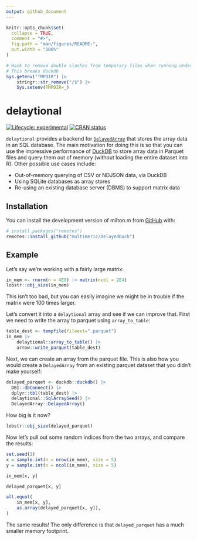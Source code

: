 ```yaml
---
output: github_document
---
```


<!-- README.md is generated from README.Rmd. Please edit that file -->

```r
knitr::opts_chunk$set(
  collapse = TRUE,
  comment = "#>",
  fig.path = "man/figures/README-",
  out.width = "100%"
)

# Hack to remove double slashes from temporary files when running under MacOS
# This breaks duckdb
Sys.getenv("TMPDIR") |>
    stringr::str_remove("/$") |>
    Sys.setenv(TMPDIR=_)
```

# delaytional

<!-- badges: start -->
[![Lifecycle: experimental](https://img.shields.io/badge/lifecycle-experimental-orange.svg)](https://lifecycle.r-lib.org/articles/stages.html#experimental)
[![CRAN status](https://www.r-pkg.org/badges/version/milton.m)](https://CRAN.R-project.org/package=milton.m)
<!-- badges: end -->

`delaytional` provides a backend for [`DelayedArray`](https://bioconductor.org/packages/release/bioc/html/DelayedArray.html)
that stores the array data in an SQL database. The main motivation for doing 
this is so that you can use the impressive performance of [DuckDB](https://duckdb.org/)
to store array data in Parquet files and query them out of memory (without
loading the entire dataset into R). Other possible use cases include:

* Out-of-memory querying of CSV or NDJSON data, via DuckDB
* Using SQLite databases as array stores
* Re-using an existing database server (DBMS) to support matrix data

## Installation

You can install the development version of milton.m from [GitHub](https://github.com/) with:

```r
# install.packages("remotes")
remotes::install_github("multimeric/DelayedDuck")
```

## Example

Let's say we're working with a fairly large matrix:
```r
in_mem <- rnorm(n = 4E8) |> matrix(ncol = 2E4)
lobstr::obj_size(in_mem)
```

This isn't too bad, but you can easily imagine we might be in trouble if the matrix were 100 times larger.

Let's convert it into a `delaytional` array and see if we can improve that.
First we need to write the array to parquet using `array_to_table`:

```r
table_dest <- tempfile(fileext=".parquet")
in_mem |>
    delaytional::array_to_table() |>
    arrow::write_parquet(table_dest)
```

Next, we can create an array from the parquet file. 
This is also how you would create a `DelayedArray` from an existing parquet
dataset that you didn't make yourself:

```r
delayed_parquet <- duckdb::duckdb() |>
  DBI::dbConnect() |>
  dplyr::tbl(table_dest) |>
  delaytional::SqlArraySeed() |>
  DelayedArray::DelayedArray()
```

How big is it now?

```r
lobstr::obj_size(delayed_parquet)
```

Now let's pull out some random indices from the two arrays, and compare the results:

```r
set.seed(1)
x = sample.int(n = nrow(in_mem), size = 5)
y = sample.int(n = ncol(in_mem), size = 5)
```

```r
in_mem[x, y]
```
```r
delayed_parquet[x, y]
```
```r
all.equal(
    in_mem[x, y],
    as.array(delayed_parquet[x, y]),
)
```

The same results! The only difference is that `delayed_parquet` has a much smaller
memory footprint.
